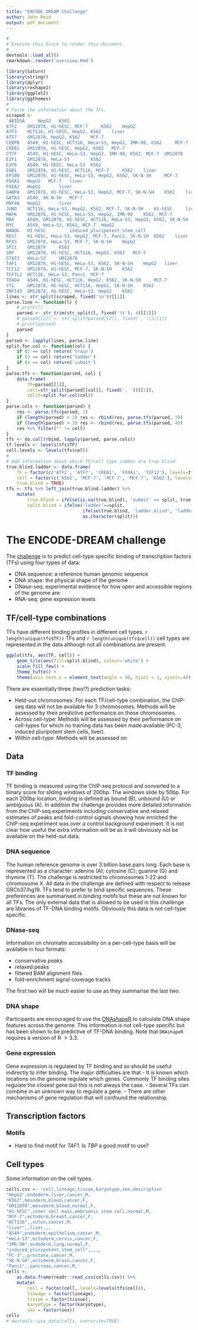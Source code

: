 ```yaml
---
title: "ENCODE DREAM Challenge"
author: John Reid
output: pdf_document
---
```


```r
#
# Execute this block to render this document.
#
devtools::load_all()
rmarkdown::render('overview.Rmd')
```


```r
library(Saturn)
library(stringr)
library(dplyr)
library(reshape2)
library(ggplot2)
library(ggthemes)
#
# Parse the information about the TFs.
scraped <-
'ARID3A 	HepG2 	K562 	
ATF2 	GM12878, H1-hESC, MCF-7 	K562 	HepG2
ATF3 	HCT116, H1-hESC, HepG2, K562 	liver 	
ATF7 	GM12878, HepG2, K562 	MCF-7 	
CEBPB 	A549, H1-hESC, HCT116, HeLa-S3, HepG2, IMR-90, K562 	MCF-7 	
CREB1 	GM12878, H1-hESC, HepG2, K562 	MCF-7 	
CTCF 	A549, H1-hESC, HeLa-S3, HepG2, IMR-90, K562, MCF-7 	GM12878 	PC-3, induced_pluripotent_stem_cell
E2F1 	GM12878, HeLa-S3 		K562
E2F6 	A549, H1-hESC, HeLa-S3 	K562 	
EGR1 	GM12878, H1-hESC, HCT116, MCF-7 	K562 	liver
EP300 	GM12878, H1-hESC, HeLa-S3, HepG2, K562, SK-N-SH 	MCF-7 	
FOXA1 	HepG2 	MCF-7 	liver
FOXA2 	HepG2 		liver
GABPA 	GM12878, H1-hESC, HeLa-S3, HepG2, MCF-7, SK-N-SH 	K562 	liver
GATA3 	A549, SK-N-SH 	MCF-7 	
HNF4A 	HepG2 		liver
JUND 	HCT116, HeLa-S3, HepG2, K562, MCF-7, SK-N-SH 	H1-hESC 	liver
MAFK 	GM12878, H1-hESC, HeLa-S3, HepG2, IMR-90 	K562, MCF-7 	
MAX 	A549, GM12878, H1-hESC, HCT116, HeLa-S3, HepG2, K562, SK-N-SH 	MCF-7 	liver
MYC 	A549, HeLa-S3, K562, MCF-7 	HepG2 	
NANOG 	H1-hESC 		induced_pluripotent_stem_cell
REST 	H1-hESC, HeLa-S3, HepG2, MCF-7, Panc1, SK-N-SH 	K562 	liver
RFX5 	GM12878, HeLa-S3, MCF-7, SK-N-SH 	HepG2 	
SPI1 	GM12878 	K562 	
SRF 	GM12878, H1-hESC, HCT116, HepG2, K562 	MCF-7 	
STAT3 	HeLa-S3 	GM12878 	
TAF1 	GM12878, H1-hESC, HeLa-S3, K562, SK-N-SH 	HepG2 	liver
TCF12 	GM12878, H1-hESC, MCF-7, SK-N-SH 	K562 	
TCF7L2 	HCT116, HeLa-S3, Panc1 	MCF-7 	
TEAD4 	A549, H1-hESC, HCT116, HepG2, K562, SK-N-SH 	MCF-7 	
YY1 	GM12878, H1-hESC, HCT116, HepG2, SK-N-SH 	K562 	
ZNF143 	GM12878, H1-hESC, HeLa-S3, HepG2 	K562 	'
lines <- str_split(scraped, fixed('\n'))[[1]]
parse.line <- function(l) {
    # print(l)
    parsed <- str_trim(str_split(l, fixed('\t'), 4)[[1]])
    # parsed[[2]] <- str_split(parsed[[2]], fixed(', '))[[1]]
    # print(parsed)
    parsed
}
parsed <- lapply(lines, parse.line)
split.for.col <- function(col) {
    if (2 == col) return('train')
    if (3 == col) return('ladder')
    if (4 == col) return('submit')
}
parse.tfs <- function(parsed, col) {
    data.frame(
        TF=parsed[[1]],
        cell=str_split(parsed[[col]], fixed(', '))[[1]],
        split=split.for.col(col))
}
parse.cols <- function(parsed) {
    res <- parse.tfs(parsed, 2)
    if (length(parsed) > 2) res <- rbind(res, parse.tfs(parsed, 3))
    if (length(parsed) > 3) res <- rbind(res, parse.tfs(parsed, 4))
    res %>% filter("" != cell)
}
tfs <- do.call(rbind, lapply(parsed, parse.cols))
tf.levels <- levels(tfs$TF)
cell.levels <- levels(tfs$cell)
#
# Add information about which TF/cell type combos are true blind
true.blind.ladder <- data.frame(
    TF = factor(c('ATF2', 'ATF7', 'CREB1', 'FOXA1', 'TCF12'), levels=tf.levels),
    cell = factor(c('K562', 'MCF-7', 'MCF-7', 'MCF-7', 'K562'), levels=cell.levels),
    true.blind = TRUE)
tfs <- tfs %>% left_join(true.blind.ladder) %>%
    mutate(
        true.blind = ifelse(is.na(true.blind), 'submit' == split, true.blind),
        split.blind = ifelse('ladder'==split,
                             ifelse(true.blind, 'ladder.blind', 'ladder'),
                             as.character(split)))
```


# The ENCODE-DREAM challenge

The [challenge](https://www.synapse.org/#!Synapse:syn6131484/wiki/) is to
predict cell-type specific binding of transcription factors (TFs) using four
types of data:

- DNA sequence: a reference human genomic sequence
- DNA shape: the physical shape of the genome
- DNase-seq: experimental evidence for how open and accessible regions of the genome are
- RNA-seq: gene expression levels


## TF/cell-type combinations

TFs have different binding profiles in different cell types. `r length(unique(tfs$TF))`
TFs and `r length(unique(tfs$cell))` cell types are represented in the data although not
all combinations are present.

```r
ggplot(tfs, aes(TF, cell)) +
    geom_tile(aes(fill=split.blind), colour='white') +
    scale_fill_few() +
    theme_tufte() +
    theme(axis.text.x = element_text(angle = 90, hjust = 1, vjust=.4))
```

There are essentially three (two!?) prediction tasks:

- Held-out chromosomes: For each TF/cell-type combination, the ChIP-seq data will
  not be available for 3 chromosomes. Methods will be assessed by their predictive
  performance on these chromosomes.
- Across cell-type: Methods will be assessed by their performance on cell-types for
  which no training data has been made available (PC-3, induced pluripotent stem
  cells, liver).
- Within cell-type: Methods will be assessed on 


## Data


### TF binding

TF binding is measured using the ChIP-seq protocol and converted to a binary
score for sliding windows of 200bp. The windows slide by 50bp. For each 200bp
location, binding is defined as bound (B), unbound (U) or ambiguous (A). In
addition the challenge provides more detailed information from the ChIP-seq
experiments including conservative and relaxed estimates of peaks and
fold-control signals showing how enriched the ChIP-seq experiment was over a
control background experiment. It is not clear how useful the extra information
will be as it will obviously not be available on the held-out data.


### DNA sequence

The human reference genome is over 3 billion base pairs long. Each base is
represented as a character: adenine (A); cytosine (C); guanine (G) and thymine
(T). The challenge is restricted to chromosomes 1-22 and chromosome X. All data
in the challenge are defined with respect to release GRCh37/hg19.  TFs tend to
prefer to bind specific sequences. These preferences are summarised in binding
motifs but these are not known for all TFs. The only external data that is
allowed to be used in this challenge are libraries of TF-DNA binding motifs.
Obviously this data is not cell-type specific.


### DNase-seq

Information on chromatin accessibility on a per-cell-type basis will be
available in four formats:

- conservative peaks
- relaxed peaks
- filtered BAM alignment files
- fold-enrichment signal coverage tracks

The first two will be much easier to use as they summarise the last two.


### DNA shape

Participants are encouraged to use the [DNAshapeR](http://tsupeichiu.github.io/DNAshapeR/) to
calculate DNA shape features across the genome. This information is not cell-type specific but
has been shown to be predictive of TF-DNA binding. Note that `DNAshapeR` requires a version of
R $> 3.3$.


### Gene expression

Gene expression is regulated by TF binding and so should be useful indirectly to infer binding.
The major difficulties are that
- It is known which locations on the genome regulate which genes. Commonly TF binding sites
  regulate the closest gene but this is not always the case.
- Several TFs can combine in an unknown way to regulate a gene.
- There are other mechanisms of gene regulation that will confound the relationship.



## Transcription factors


### Motifs

- Hard to find motif for *TAF1*. Is *TBP* a good motif to use?




## Cell types

Some information on the cell types.

```r
cells.csv <- 'cell,lineage,tissue,karyotype,sex,description
"HepG2",endoderm,liver,cancer,M,
"K562",mesoderm,blood,cancer,F,
"GM12878",mesoderm,blood,normal,F,
"H1-hESC",inner cell mass,embryonic stem cell,normal,M,
"MCF-7",ectoderm,breast,cancer,F,
"HCT116",,colon,cancer,M,
"liver",,liver,,,
"A549",endoderm,epithelium,cancer,M,
"HeLa-S3",ectoderm,cervix,cancer,F,
"IMR-90",endoderm,lung,normal,F,
"induced_pluripotent_stem_cell",,,,,
"PC-3",,prostate,cancer,M,
"SK-N-SH",ectoderm,brain,cancer,F,
"Panc1",,pancreas,cancer,M,'
cells <-
    as.data.frame(readr::read_csv(cells.csv)) %>%
    mutate(
        cell = factor(cell, levels=levels(tfs$cell)),
        lineage = factor(lineage),
        tissue = factor(tissue),
        karyotype = factor(karyotype),
        sex = factor(sex))
cells
# devtools::use_data(cells, overwrite=TRUE)
```
